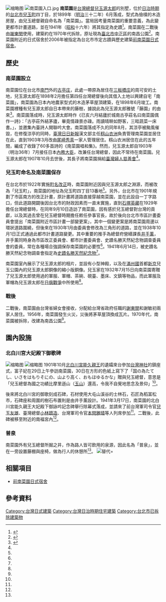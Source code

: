 {{coord|25.027219|121.520190|display=title}} 
[[File:南菜園.jpg|缩略图]]
[[File:南菜園入口.jpg|thumb]]
'''南菜園'''是[[台灣總督|台灣總督]][[兒玉源太郎|兒玉源太郎]]的別墅，位於[[台灣日治時期|日治時期]]的[[臺北市_(州轄市)|台北市]][[兒玉町|兒玉町]]四丁目，於1899年（[[明治|明治]]三十二年）6月落成，型式為儉樸的木造房屋，由兒玉總督親自命名為「南菜園」。當局因考量南菜園的重要意義，為此變更都市計畫道路，並在1941年（[[昭和|昭和]]十六年）將其指定為史蹟<ref name=":0">{{Cite book|title=南菜園|last=谷河|first=梅人|publisher=臺灣婦人慈善會|year=1943-07-14|isbn=|location=|pages=}}</ref>。南菜園在二戰後由[[謝東閔_(台灣)|謝東閔]]使用，建築約在1970年代拆除，原址現為[[臺北市|臺北市]][[中正區_(臺北市)|中正區]]的南昌公園<ref name=":1">{{Cite web|title=《水瓶子專欄》城市慢步：從南菜園拍馬屁政治，到公共開放的南昌公園|url=https://taronews.tw/2018/10/18/153741/|accessdate=|author=水瓶子|date=2018-10-18|format=|publisher=|language=|archive-date=2021-01-24|archive-url=https://web.archive.org/web/20210124184445/https://taronews.tw/2018/10/18/153741/|dead-url=no}}</ref>。南菜園附近的日式宿舍於2006年被指定為台北市市定古蹟與歷史建築[[前南菜園日式宿舍|前南菜園日式宿舍]]。

== 歷史 ==

=== 南菜園設立 ===
南菜園位在台北市[[臺北府城南門|南門]]外的[[古亭_(臺北市)|古亭庄]]，此處一帶原為居住在[[三板橋庄|三板橋庄]]的周可安的土地，兒玉源太郎在1898年2月擔任第四任台灣總督後向其借入土地以興建自宅「南菜園」，南菜園為日本內地農家型式的木造茅草屋頂建築，在1898年6月竣工。南菜園裡種有兒玉源太郎自日本帶來的藤樹，據說此為兒玉源太郎雅號「藤園」的由來<ref name="#1">{{Cite journal|title=新たに史蹟に指定せられたる南菜園の思出|author=尾崎秀真|url=|journal=科學の臺灣|issue=4|doi=|others=|year=1941-10-07|volume=9|page=|pmid=}}</ref>。南菜園落成時，兒玉源太郎時作《已亥六月結廬於城南古亭莊名曰南菜園偶作一詩》：「古亭莊外結茅廬，畢竟情疎景亦疎。雨讀晴畊如野客，三畦蔬菜一床書。」，並邀集內臺詩人開聯吟大會。南菜園落成不久的同年8月，其涼亭被颱風催毀，在修復涼亭的同時，[[臺灣日日新報|臺灣日日新報]]漢文部主任[[籾山衣洲|籾山衣洲]]負責管理南菜園並居住在此，直到1903年3月改由[[尾崎秀真|尾崎秀真]]一家人管理居住。籾山衣洲居住在此的五年間，編成了收錄了60多首詩的《南菜園唱和集》。然而，兒玉源太郎自1903年（明治36年）7月接任日本[[內務大臣_(日本)|內務大臣]]，改兼任台灣總督，因此不常待在南菜園。兒玉源太郎在1907年10月去世後，其長子{{link-jp|兒玉秀雄|兒玉秀雄}}將南菜園捐給[[臺灣婦人慈善會|臺灣婦人慈善會]]<ref name=":0" />。

=== 兒玉町命名及南菜園保存 ===
在台北市於1922年實施[[町名改正|町名改正]]時，南菜園附近因與兒玉源太郎之淵源，而被改為「兒玉町」，南菜園的地址為兒玉町四丁目13番地<ref name=":0" />。另外，台北市在1901年規劃了市區南方的改正計畫，原計畫將道路直接穿越南菜園，並在此設自一丁字路口，但此道路開闢後因台北市的財政因素而一直未實施，直到[[石塚英藏|石塚英藏]]在1929年擔任台灣總督時，在同年9月10日造訪了南菜園，因有感於兒玉總督對台灣的貢獻，以及其過去曾在兒玉總督時期擔任敕任參事官長，故於後向台北市市區計畫委員會提出「南菜園附近市區計畫一部變更案」，其中一個變更案是將南菜園周邊以環狀道路圍繞，但後來在1930年1月由委員會修改為三角形的道路，並在1938年10月1日正式通過此都市計畫道路變更。其中重要的推手為總督府營繕課長[[井手薰|井手薰]]，井手薰同時身為市區改正委員會、都市計畫委員會、史蹟名勝天然紀念物調查委員會的委員，常在各種場合強調保存南菜園的必要性<ref name=":0" />。1941年6月14日，被史蹟名勝天然紀念物調查會指定為[[臺灣史蹟名勝天然紀念物|史蹟名勝天然紀念物]]<ref name="#1"/>。

南菜園室內展示了兒玉源太郎的相片，並設有小型神殿，以及在[[滿州國|滿州國]]首都[[新京|新京]]兒玉公園內的兒玉源太郎銅像的縮小版銅像。兒玉家在1932年7月15日向南菜園寄贈了兒玉源太郎使用過的軍服、軍帽、茶碗、硯臺、墨床、文鎮等物品，而此軍服及軍帽為兒玉源太郎在[[日俄战争|日俄戰爭]]中所使用<ref name=":0" />。

=== 戰後 ===
二戰後，南菜園由台灣省婦女會接收，分配給台灣省政府任職的[[謝東閔_(台灣)|謝東閔]]和謝敏初兩家人居住。1956年，南菜園發生火災，災後將茅草屋頂換成瓦片。1970年代，南菜園被拆除，改建為南昌公園<ref name=":1" />。

== 園內設施 ==
=== 北白川宮大妃殿下御歌碑 ===
[[File:北白川宮大妃殿下御歌碑2.jpg|缩略图]]
[[File:北白川宮大妃殿下御歌碑.jpg|缩略图]]
1901年10月[[北白川宮能久親王|北白川宮能久親王]]的遺孀{{link-jp|能久親王妃富子|能久親王妃富子}}來台參加[[台灣神社|台灣神社]]的鎮座式，富子妃在29日上午參訪南菜園，30日在方形的色紙上寫下了「国の為たてし、いさをはもりそにの、山より高く、おもほゆるかな」贈與兒玉總督，意思是「兒玉總督為國之功績比摩里遜山（[[玉山|玉山]]）還高，令我不自覺地思念及景仰」<ref name=":0" />。

後來將北白川宮的御歌刻成石碑，石材使用大屯山溪谷的士林石，石匠為稻富松市，石碑座和周圍的樹石布置則是由井手薰設計。1941年3月17日，南菜園的北白川宮能久親王大妃殿下御詠吟記念碑舉行除幕式落成，並請來了前台灣軍司令官[[兒玉友雄|兒玉友雄]]、臺灣總督[[小林躋造|小林躋造]]、台灣軍司令官[[本間雅晴|本間雅晴]]等人列席參加<ref name=":0" />。二戰後，此碑被移至附近的南福宮內<ref name=":1" />。

=== 普泉 ===
南菜園外有兒玉總督所掘之井，作為路人皆可飲用的泉源，因此名為「普泉」，並在一旁設置藤棚與座椅，做為行人的休憩所<ref name=":0" />。
[[File:南菜園普泉.jpg|替代=]]

==相關項目==
*[[前南菜園日式宿舍|前南菜園日式宿舍]]

== 參考資料 ==
<references />

[[Category:台灣日式建築|Category:台灣日式建築]]
[[Category:台灣日治時期住宅建築|Category:台灣日治時期住宅建築]]
[[Category:台北市已拆除建築物|Category:台北市已拆除建築物]]